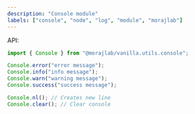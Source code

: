 ```yaml
---
description: "Console module"
labels: ["console", "node", "log", "module", "morajlab"]
---
```


API:

```ts
import { Console } from "@morajlab/vanilla.utils.console";

Console.error("error message");
Console.info("info message");
Console.warn("warning message");
Console.success("success message");

Console.nl(); // Creates new line
Console.clear(); // Clear console
```
